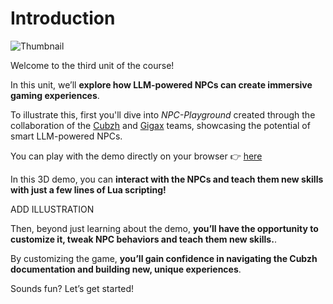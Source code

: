 # Introduction

<img src="https://huggingface.co/datasets/huggingface-ml-4-games-course/course-images/resolve/main/en/unit3/thumbnail.png" alt="Thumbnail" />

Welcome to the third unit of the course!

In this unit, we’ll **explore how LLM-powered NPCs can create immersive gaming experiences**. 

To illustrate this, first you'll dive into *NPC-Playground* created through the collaboration of the [Cubzh](https://github.com/cubzh/cubzh) and [Gigax](https://github.com/GigaxGames/gigax) teams, showcasing the potential of smart LLM-powered NPCs.

You can play with the demo directly on your browser 👉 [here](https://huggingface.co/spaces/cubzh/ai-npcs) 

In this 3D demo, you can **interact with the NPCs and teach them new skills with just a few lines of Lua scripting!**

ADD ILLUSTRATION 

Then, beyond just learning about the demo, **you’ll have the opportunity to customize it, tweak NPC behaviors and teach them new skills.**.

By customizing the game, **you’ll gain confidence in navigating the Cubzh documentation and building new, unique experiences**.

Sounds fun? Let’s get started!

